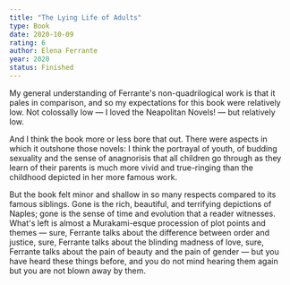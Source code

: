 ```yaml
---
title: "The Lying Life of Adults"
type: Book
date: 2020-10-09
rating: 6
author: Elena Ferrante
year: 2020
status: Finished
---
```


My general understanding of Ferrante's non-quadrilogical work is that it pales in comparison, and so my expectations for this book were relatively low. Not colossally low — I loved the Neapolitan Novels! — but relatively low.

And I think the book more or less bore that out. There were aspects in which it outshone those novels: I think the portrayal of youth, of budding sexuality and the sense of anagnorisis that all children go through as they learn of their parents is much more vivid and true-ringing than the childhood depicted in her more famous work.

But the book felt minor and shallow in so many respects compared to its famous siblings. Gone is the rich, beautiful, and terrifying depictions of Naples; gone is the sense of time and evolution that a reader witnesses. What's left is almost a Murakami-esque procession of plot points and themes — sure, Ferrante talks about the difference between order and justice, sure, Ferrante talks about the blinding madness of love, sure, Ferrante talks about the pain of beauty and the pain of gender — but you have heard these things before, and you do not mind hearing them again but you are not blown away by them.
